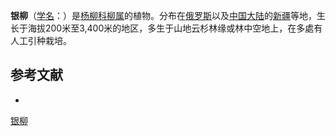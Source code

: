 {{Speciesbox
| name = 银柳
| status = 
| status_system = 
| image =
| genus = Salix
| species = argyracea
| authority = E. Wolf
}}

'''银柳'''（[[学名|学名]]：{{lang|la|''Salix argyracea''}}）是[[杨柳科|杨柳科]][[柳属|柳属]]的植物。分布在[[俄罗斯|俄罗斯]]以及[[中国大陆|中国大陆]]的[[新疆|新疆]]等地，生长于海拔200米至3,400米的地区，多生于山地云杉林缘或林中空地上，在多處有人工引种栽培。

== 参考文献 ==
<div class="references-small">
* {{cite web| url =http://www.bioinfo.cn/db05/KmzwSpecies.php?action=view&id=20389| title =银柳| work =《中国高等植物数据库全库》| publisher =中国科学院微生物研究所| author =昆明植物研究所| accessdate =2009-02-25| deadurl =yes| archiveurl =https://web.archive.org/web/20160305091957/http://www.bioinfo.cn/db05/KmzwSpecies.php?action=view&id=20389| archivedate =2016-03-05}}
</div>
{{Taxonbar|from=Q310299}}

[[Category:柳属|银柳]]


{{植物小作品}}